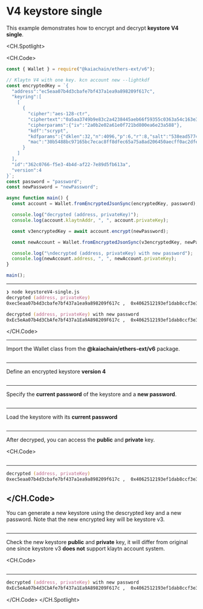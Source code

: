 # V4 keystore single

This example demonstrates how to encrypt and decrypt **keystore V4 single**.

<CH.Spotlight>

<CH.Code>

```js keystoreV4-single.js
const { Wallet } = require("@kaiachain/ethers-ext/v6");

// Klaytn V4 with one key. kcn account new --lightkdf
const encryptedKey = `{
  "address":"ec5eaa07b4d3cbafe7bf437a1ea9a898209f617c",
  "keyring":[
    [
      {
        "cipher":"aes-128-ctr",
        "ciphertext":"0a5aa3749b9e83c2a4238445aeb66f59355c0363a54c163e34e454f76e061e47",
        "cipherparams":{"iv":"2a0b2e02a61e0f721bd800ea6e23a588"},
        "kdf":"scrypt",
        "kdfparams":{"dklen":32,"n":4096,"p":6,"r":8,"salt":"538ead57745bcd946b05fe294de08256628d9a0a393fd29ced933ba5fc045b07"},
        "mac":"30b5488bc97165bc7ecac8ff8dfec65a75a8ad206450aecff0ac2dfea6f79b08"
      }
    ]
  ],
  "id":"362c0766-f5e3-4b4d-af22-7e89d5fb613a",
  "version":4
}`;
const password = "password";
const newPassword = "newPassword";

async function main() {
  const account = Wallet.fromEncryptedJsonSync(encryptedKey, password);

  console.log("decrypted (address, privateKey)");
  console.log(account.klaytnAddr, ", ", account.privateKey);

  const v3encryptedKey = await account.encrypt(newPassword);

  const newAccount = Wallet.fromEncryptedJsonSync(v3encryptedKey, newPassword);

  console.log("\ndecrypted (address, privateKey) with new password");
  console.log(newAccount.address, ", ", newAccount.privateKey);
}

main();
```
---

```zsh output
❯ node keystoreV4-single.js
decrypted (address, privateKey)
0xec5eaa07b4d3cbafe7bf437a1ea9a898209f617c ,  0x4062512193ef1dab8ccf3e3d7a4862e3c740bdf11d852954ed48bc73643e354f

decrypted (address, privateKey) with new password
0xEc5eAa07b4d3CbAfe7bf437a1Ea9A898209F617c ,  0x4062512193ef1dab8ccf3e3d7a4862e3c740bdf11d852954ed48bc73643e354f
```

</CH.Code>

---

Import the Wallet class from the **@kaiachain/ethers-ext/v6** package.

```js keystoreV4-single.js focus=1

```
---
Define an encrypted keystore **version 4**

```js keystoreV4-single.js focus=4:20

```
---
Specify the **current password** of the keystore and a **new password**.

```js keystoreV4-single.js focus=21:22

```
---
Load the keystore with its **current password**

```js keystoreV4-single.js focus=25

```
---
After decryped, you can access the **public** and **private** key.

<CH.Code>
```js keystoreV4-single.js focus=27:28

```
---

```zsh output
decrypted (address, privateKey)
0xec5eaa07b4d3cbafe7bf437a1ea9a898209f617c ,  0x4062512193ef1dab8ccf3e3d7a4862e3c740bdf11d852954ed48bc73643e354f
````

</CH.Code>
---
You can generate a new keystore using the descrypted key and a new password.  Note that the new encrypted key will be keystore v3. 

```js keystoreV4-single.js focus=30

```
---
Check the new keystore **public** and **private** key, it will differ from original one since keystore v3 **does not** support klaytn account system.

<CH.Code>
```js keystoreV4-single.js focus=32:35

```
---

```zsh output
decrypted (address, privateKey) with new password
0xEc5eAa07b4d3CbAfe7bf437a1Ea9A898209F617c ,  0x4062512193ef1dab8ccf3e3d7a4862e3c740bdf11d852954ed48bc73643e354f
````

</CH.Code>
</CH.Spotlight>
